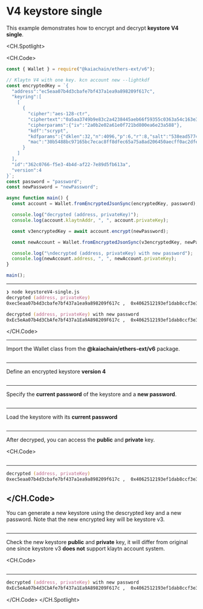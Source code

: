 # V4 keystore single

This example demonstrates how to encrypt and decrypt **keystore V4 single**.

<CH.Spotlight>

<CH.Code>

```js keystoreV4-single.js
const { Wallet } = require("@kaiachain/ethers-ext/v6");

// Klaytn V4 with one key. kcn account new --lightkdf
const encryptedKey = `{
  "address":"ec5eaa07b4d3cbafe7bf437a1ea9a898209f617c",
  "keyring":[
    [
      {
        "cipher":"aes-128-ctr",
        "ciphertext":"0a5aa3749b9e83c2a4238445aeb66f59355c0363a54c163e34e454f76e061e47",
        "cipherparams":{"iv":"2a0b2e02a61e0f721bd800ea6e23a588"},
        "kdf":"scrypt",
        "kdfparams":{"dklen":32,"n":4096,"p":6,"r":8,"salt":"538ead57745bcd946b05fe294de08256628d9a0a393fd29ced933ba5fc045b07"},
        "mac":"30b5488bc97165bc7ecac8ff8dfec65a75a8ad206450aecff0ac2dfea6f79b08"
      }
    ]
  ],
  "id":"362c0766-f5e3-4b4d-af22-7e89d5fb613a",
  "version":4
}`;
const password = "password";
const newPassword = "newPassword";

async function main() {
  const account = Wallet.fromEncryptedJsonSync(encryptedKey, password);

  console.log("decrypted (address, privateKey)");
  console.log(account.klaytnAddr, ", ", account.privateKey);

  const v3encryptedKey = await account.encrypt(newPassword);

  const newAccount = Wallet.fromEncryptedJsonSync(v3encryptedKey, newPassword);

  console.log("\ndecrypted (address, privateKey) with new password");
  console.log(newAccount.address, ", ", newAccount.privateKey);
}

main();
```
---

```zsh output
❯ node keystoreV4-single.js
decrypted (address, privateKey)
0xec5eaa07b4d3cbafe7bf437a1ea9a898209f617c ,  0x4062512193ef1dab8ccf3e3d7a4862e3c740bdf11d852954ed48bc73643e354f

decrypted (address, privateKey) with new password
0xEc5eAa07b4d3CbAfe7bf437a1Ea9A898209F617c ,  0x4062512193ef1dab8ccf3e3d7a4862e3c740bdf11d852954ed48bc73643e354f
```

</CH.Code>

---

Import the Wallet class from the **@kaiachain/ethers-ext/v6** package.

```js keystoreV4-single.js focus=1

```
---
Define an encrypted keystore **version 4**

```js keystoreV4-single.js focus=4:20

```
---
Specify the **current password** of the keystore and a **new password**.

```js keystoreV4-single.js focus=21:22

```
---
Load the keystore with its **current password**

```js keystoreV4-single.js focus=25

```
---
After decryped, you can access the **public** and **private** key.

<CH.Code>
```js keystoreV4-single.js focus=27:28

```
---

```zsh output
decrypted (address, privateKey)
0xec5eaa07b4d3cbafe7bf437a1ea9a898209f617c ,  0x4062512193ef1dab8ccf3e3d7a4862e3c740bdf11d852954ed48bc73643e354f
````

</CH.Code>
---
You can generate a new keystore using the descrypted key and a new password.  Note that the new encrypted key will be keystore v3. 

```js keystoreV4-single.js focus=30

```
---
Check the new keystore **public** and **private** key, it will differ from original one since keystore v3 **does not** support klaytn account system.

<CH.Code>
```js keystoreV4-single.js focus=32:35

```
---

```zsh output
decrypted (address, privateKey) with new password
0xEc5eAa07b4d3CbAfe7bf437a1Ea9A898209F617c ,  0x4062512193ef1dab8ccf3e3d7a4862e3c740bdf11d852954ed48bc73643e354f
````

</CH.Code>
</CH.Spotlight>
